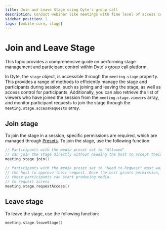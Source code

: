 ```yaml
---
title: Join and Leave Stage using Dyte's group call
description: Conduct webinar like meetings with fine level of access controls for the stage.
sidebar_position: 1
tags: [mobile-core, stage]
---
```


# Join and Leave Stage

This topic provides a comprehensive guide on performing stage management and participant control within Dyte's group call platform.

In Dyte, the `stage` object, is accessible through the `meeting.stage` property. This provides a range of methods to efficiently manage the stage and participants during session, such as joining and leaving the stage, as well as access control for participants. Additionally, you can also retrieve the list of viewers who have joined the session from the `meeting.stage.viewers` array, and monitor participant requests to join the stage through the `meeting.stage.accessRequests` array.

## Join stage

To join the stage in a session, specific permissions are required, which are managed through [Presets](/guides/basics/basics1). 
To join the stage, use the following function:

```kotlin
// Participants with the media preset set to "Allowed" 
// can join the stage directly without needing the host to accept their request.
meeting.stage.join()

// Participants with the media preset set to "Need to Request" must wait for 
// the host to approve their request. Once the host grants permission, 
// these participants can start producing media.
// to request access
meeting.stage.requestAccess()
```

## Leave stage

To leave the stage, use the following function:

```kotlin
meeting.stage.leaveStage()
```
